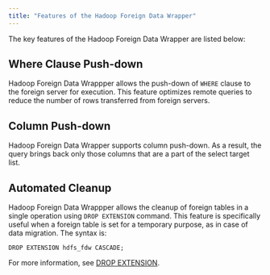 ```yaml
---
title: "Features of the Hadoop Foreign Data Wrapper"
---
```


<div id="features_of_hdfs_fdw" class="registered_link"></div>

The key features of the Hadoop Foreign Data Wrapper are listed below:

## Where Clause Push-down

Hadoop Foreign Data Wrappper allows the push-down of `WHERE` clause to the foreign server for execution. This feature optimizes remote queries to reduce the number of rows transferred from foreign servers.

## Column Push-down

Hadoop Foreign Data Wrapper supports column push-down. As a result, the query brings back only those columns that are a part of the select target list.

## Automated Cleanup

Hadoop Foreign Data Wrappper allows the cleanup of foreign tables in a single operation using `DROP EXTENSION` command. This feature is specifically useful when a foreign table is set for a temporary purpose, as in case of data migration. The syntax is:

 `DROP EXTENSION hdfs_fdw CASCADE;`

For more information, see [DROP EXTENSION](https://www.postgresql.org/docs/current/sql-dropextension.html).

